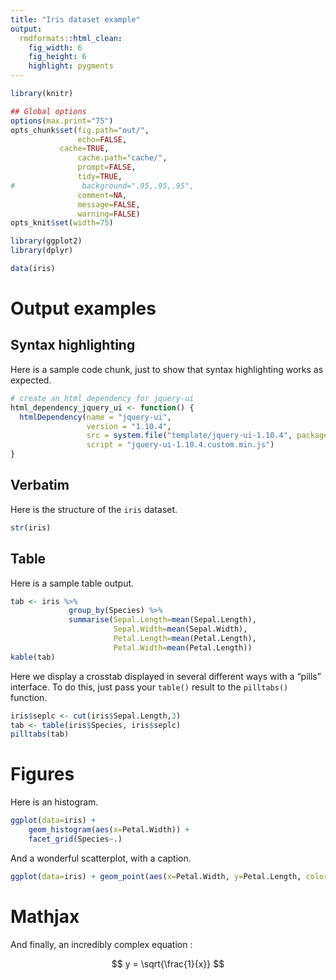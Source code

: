 ```yaml
---
title: "Iris dataset example"
output:
  rmdformats::html_clean:
    fig_width: 6
    fig_height: 6
    highlight: pygments
---
```



```r
library(knitr)

## Global options
options(max.print="75")
opts_chunk$set(fig.path="out/",
               echo=FALSE,
	       cache=TRUE,
               cache.path="cache/",
               prompt=FALSE,
               tidy=TRUE,
#               background=".95,.95,.95",
               comment=NA,
               message=FALSE,
               warning=FALSE)
opts_knit$set(width=75)
```

```r
library(ggplot2)
library(dplyr)

data(iris)
```

# Output examples

## Syntax highlighting

Here is a sample code chunk, just to show that syntax highlighting works as expected.

```r
# create an html dependency for jquery-ui
html_dependency_jquery_ui <- function() {
  htmlDependency(name = "jquery-ui",
                 version = "1.10.4",
                 src = system.file("template/jquery-ui-1.10.4", package="rmdformats"),
                 script = "jquery-ui-1.10.4.custom.min.js")
}
```


## Verbatim

Here is the structure of the `iris` dataset.

```r
str(iris)
```

## Table

Here is a sample table output.

```r
tab <- iris %>%
             group_by(Species) %>%
             summarise(Sepal.Length=mean(Sepal.Length),
                       Sepal.Width=mean(Sepal.Width),
                       Petal.Length=mean(Petal.Length),
                       Petal.Width=mean(Petal.Length))
kable(tab)

```

Here we display a crosstab displayed in several different ways with a "pills"
interface. To do this, just pass your `table()` result to the `pilltabs()`
function.

```r

iris$seplc <- cut(iris$Sepal.Length,3)
tab <- table(iris$Species, iris$seplc)
pilltabs(tab)

```


# Figures

Here is an histogram.

```r
ggplot(data=iris) +
    geom_histogram(aes(x=Petal.Width)) +
    facet_grid(Species~.)

```

And a wonderful scatterplot, with a caption.

```r
ggplot(data=iris) + geom_point(aes(x=Petal.Width, y=Petal.Length, color=Species))
```

# Mathjax

And finally, an incredibly complex equation :

$$ y = \sqrt{\frac{1}{x}} $$
